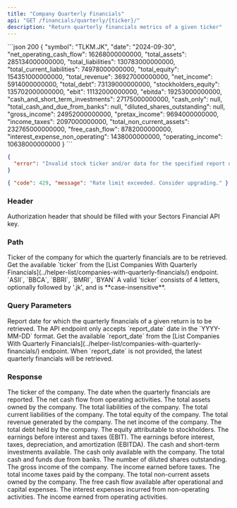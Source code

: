 ```yaml
---
title: "Company Quarterly Financials"
api: "GET /financials/quarterly/{ticker}/"
description: "Return quarterly financials metrics of a given ticker"
---
```


<ResponseExample>
```json 200
{
    "symbol": "TLKM.JK",
    "date": "2024-09-30",
    "net_operating_cash_flow": 16268000000000,
    "total_assets": 285134000000000,
    "total_liabilities": 130783000000000,
    "total_current_liabilities": 74978000000000,
    "total_equity": 154351000000000,
    "total_revenue": 36927000000000,
    "net_income": 5914000000000,
    "total_debt": 73139000000000,
    "stockholders_equity": 135702000000000,
    "ebit": 11132000000000,
    "ebitda": 19253000000000,
    "cash_and_short_term_investments": 27175000000000,
    "cash_only": null,
    "total_cash_and_due_from_banks": null,
    "diluted_shares_outstanding": null,
    "gross_income": 24952000000000,
    "pretax_income": 9694000000000,
    "income_taxes": 2097000000000,
    "total_non_current_assets": 232765000000000,
    "free_cash_flow": 8782000000000,
    "interest_expense_non_operating": 1438000000000,
    "operating_income": 10638000000000
}
```

```json 400
{
  "error": "Invalid stock ticker and/or data for the specified report date does not exist."
}
```

```json 429
{ "code": 429, "message": "Rate limit exceeded. Consider upgrading." }
```

</ResponseExample>

### Header

<ParamField header="Authorization" type="string" required>
  Authorization header that should be filled with your Sectors Financial API
  key.
</ParamField>

### Path

<ParamField path="ticker" type="string" initialValue="BBCA" required>
  Ticker of the company for which the quarterly financials are to be retrieved.
  <AccordionGroup>
    <Accordion title="Get the available ticker">
      Get the available `ticker` from the [List Companies With Quarterly
      Financials](../helper-list/companies-with-quarterly-financials/) endpoint.
    </Accordion>
    <Accordion title="Examples of the ticker">
      `ASII`, `BBCA`, `BBRI`, `BMRI`, `BYAN`
    </Accordion>
    <Accordion title="Format">
      A valid `ticker` consists of 4 letters, optionally followed by '.jk', and
      is **case-insensitive**.
    </Accordion>
  </AccordionGroup>
</ParamField>

### Query Parameters

<ParamField query="report_date" type="string">
  Report date for which the quarterly financials of a given return is to be retrieved.
    <Accordion title="Format">
      The API endpoint only accepts `report_date` date in the `YYYY-MM-DD`
      format.
    </Accordion>
    <Accordion title="Get the available report_date">
      Get the available `report_date` from the [List Companies With Quarterly
      Financials](../helper-list/companies-with-quarterly-financials/) endpoint.
    </Accordion>
    <Accordion title="Default value">
      When `report_date` is not provided, the latest quarterly financials will be retrieved.
    </Accordion>
  </AccordionGroup>
</ParamField>

### Response

<ResponseField name="symbol" type="string" required>
  The ticker of the company.
</ResponseField>

<ResponseField name="date" type="string" required>
  The date when the quarterly financials are reported.
</ResponseField>

<ResponseField name="net_operating_cash_flow" type="number" required>
  The net cash flow from operating activities.
</ResponseField>

<ResponseField name="total_assets" type="number" required>
  The total assets owned by the company.
</ResponseField>

<ResponseField name="total_liabilities" type="number" required>
  The total liabilities of the company.
</ResponseField>

<ResponseField name="total_current_liabilities" type="number" required>
  The total current liabilities of the company.
</ResponseField>

<ResponseField name="total_equity" type="number" required>
  The total equity of the company.
</ResponseField>

<ResponseField name="total_revenue" type="number" required>
  The total revenue generated by the company.
</ResponseField>

<ResponseField name="net_income" type="number" required>
  The net income of the company.
</ResponseField>

<ResponseField name="total_debt" type="number" required>
  The total debt held by the company.
</ResponseField>

<ResponseField name="stockholders_equity" type="number" required>
  The equity attributable to stockholders.
</ResponseField>

<ResponseField name="ebit" type="number" required>
  The earnings before interest and taxes (EBIT).
</ResponseField>

<ResponseField name="ebitda" type="number" required>
  The earnings before interest, taxes, depreciation, and amortization (EBITDA).
</ResponseField>

<ResponseField name="cash_and_short_term_investments" type="number" required>
  The cash and short-term investments available.
</ResponseField>

<ResponseField name="cash_only" type="number" required>
  The cash only available with the company.
</ResponseField>

<ResponseField name="total_cash_and_due_from_banks" type="number" required>
  The total cash and funds due from banks.
</ResponseField>

<ResponseField name="diluted_shares_outstanding" type="number" required>
  The number of diluted shares outstanding.
</ResponseField>

<ResponseField name="gross_income" type="number" required>
  The gross income of the company.
</ResponseField>

<ResponseField name="pretax_income" type="number" required>
  The income earned before taxes.
</ResponseField>

<ResponseField name="income_taxes" type="number" required>
  The total income taxes paid by the company.
</ResponseField>

<ResponseField name="total_non_current_assets" type="number" required>
  The total non-current assets owned by the company.
</ResponseField>

<ResponseField name="free_cash_flow" type="number" required>
  The free cash flow available after operational and capital expenses.
</ResponseField>

<ResponseField name="interest_expense_non_operating" type="number" required>
  The interest expenses incurred from non-operating activities.
</ResponseField>

<ResponseField name="operating_income" type="number" required>
  The income earned from operating activities.
</ResponseField>
